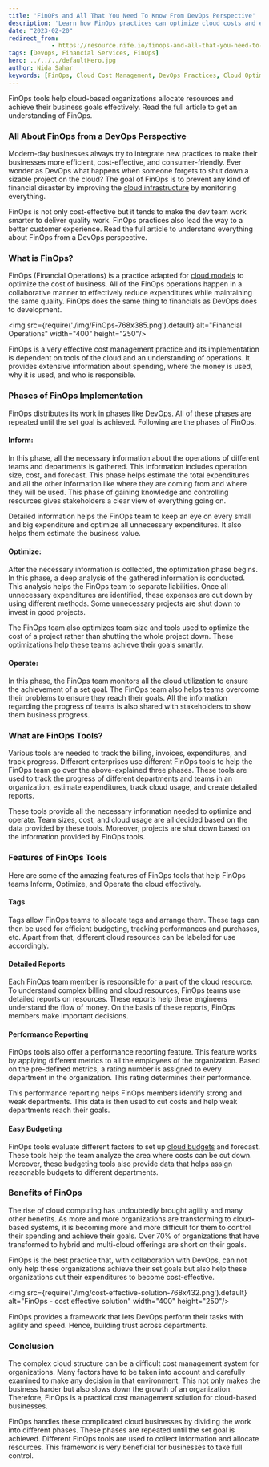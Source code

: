 ```yaml
---
title: 'FinOPs and All That You Need To Know From DevOps Perspective'
description: 'Learn how FinOps practices can optimize cloud costs and enhance operational efficiency from a DevOps perspective. Explore the phases, tools, and benefits of implementing FinOps in modern cloud-based organizations.'
date: "2023-02-20"
redirect_from: 
            - https://resource.nife.io/finops-and-all-that-you-need-to-know-from-devops-perspective/
tags: [Devops, Financial Services, FinOps]
hero: ../../../defaultHero.jpg
author: Nida Sahar
keywords: [FinOps, Cloud Cost Management, DevOps Practices, Cloud Optimization, Financial Operations]
---
```


FinOps tools help cloud-based organizations allocate resources and achieve their business goals effectively. Read the full article to get an understanding of FinOps.

### All About FinOps from a DevOps Perspective

Modern-day businesses always try to integrate new practices to make their businesses more efficient, cost-effective, and consumer-friendly. Ever wonder as DevOps what happens when someone forgets to shut down a sizable project on the cloud? The goal of FinOps is to prevent any kind of financial disaster by improving the [cloud infrastructure](/blog/types-of-cloud-infrastructure-needed-for-bfsi-to-have-continuous-operations/) by monitoring everything.

FinOps is not only cost-effective but it tends to make the dev team work smarter to deliver quality work. FinOps practices also lead the way to a better customer experience. Read the full article to understand everything about FinOps from a DevOps perspective.

### What is FinOps?

FinOps (Financial Operations) is a practice adapted for [cloud models](/blog/container-as-a-service-caas-a-cloud-service-model/) to optimize the cost of business. All of the FinOps operations happen in a collaborative manner to effectively reduce expenditures while maintaining the same quality. FinOps does the same thing to financials as DevOps does to development.

<img src={require('./img/FinOps-768x385.png').default} alt="Financial Operations" width="400" height="250"/>
<br/>



FinOps is a very effective cost management practice and its implementation is dependent on tools of the cloud and an understanding of operations. It provides extensive information about spending, where the money is used, why it is used, and who is responsible.

### Phases of FinOps Implementation

FinOps distributes its work in phases like [DevOps](https://en.wikipedia.org/wiki/DevOps). All of these phases are repeated until the set goal is achieved. Following are the phases of FinOps.

#### **Inform:**

In this phase, all the necessary information about the operations of different teams and departments is gathered. This information includes operation size, cost, and forecast. This phase helps estimate the total expenditures and all the other information like where they are coming from and where they will be used. This phase of gaining knowledge and controlling resources gives stakeholders a clear view of everything going on.

Detailed information helps the FinOps team to keep an eye on every small and big expenditure and optimize all unnecessary expenditures. It also helps them estimate the business value.

#### **Optimize:**

After the necessary information is collected, the optimization phase begins. In this phase, a deep analysis of the gathered information is conducted. This analysis helps the FinOps team to separate liabilities. Once all unnecessary expenditures are identified, these expenses are cut down by using different methods. Some unnecessary projects are shut down to invest in good projects.

The FinOps team also optimizes team size and tools used to optimize the cost of a project rather than shutting the whole project down. These optimizations help these teams achieve their goals smartly.

#### **Operate:**

In this phase, the FinOps team monitors all the cloud utilization to ensure the achievement of a set goal. The FinOps team also helps teams overcome their problems to ensure they reach their goals. All the information regarding the progress of teams is also shared with stakeholders to show them business progress.

### What are FinOps Tools?

Various tools are needed to track the billing, invoices, expenditures, and track progress. Different enterprises use different FinOps tools to help the FinOps team go over the above-explained three phases. These tools are used to track the progress of different departments and teams in an organization, estimate expenditures, track cloud usage, and create detailed reports.

These tools provide all the necessary information needed to optimize and operate. Team sizes, cost, and cloud usage are all decided based on the data provided by these tools. Moreover, projects are shut down based on the information provided by FinOps tools.

### Features of FinOps Tools

Here are some of the amazing features of FinOps tools that help FinOps teams Inform, Optimize, and Operate the cloud effectively.

#### **Tags**

Tags allow FinOps teams to allocate tags and arrange them. These tags can then be used for efficient budgeting, tracking performances and purchases, etc. Apart from that, different cloud resources can be labeled for use accordingly.

#### **Detailed Reports**

Each FinOps team member is responsible for a part of the cloud resource. To understand complex billing and cloud resources, FinOps teams use detailed reports on resources. These reports help these engineers understand the flow of money. On the basis of these reports, FinOps members make important decisions.

#### **Performance Reporting**

FinOps tools also offer a performance reporting feature. This feature works by applying different metrics to all the employees of the organization. Based on the pre-defined metrics, a rating number is assigned to every department in the organization. This rating determines their performance.

This performance reporting helps FinOps members identify strong and weak departments. This data is then used to cut costs and help weak departments reach their goals.

#### **Easy Budgeting**

FinOps tools evaluate different factors to set up [cloud budgets](/blog/save-cloud-budget-with-nife-edge-computing-platform/) and forecast. These tools help the team analyze the area where costs can be cut down. Moreover, these budgeting tools also provide data that helps assign reasonable budgets to different departments.

### Benefits of FinOps

The rise of cloud computing has undoubtedly brought agility and many other benefits. As more and more organizations are transforming to cloud-based systems, it is becoming more and more difficult for them to control their spending and achieve their goals. Over 70% of organizations that have transformed to hybrid and multi-cloud offerings are short on their goals.

FinOps is the best practice that, with collaboration with DevOps, can not only help these organizations achieve their set goals but also help these organizations cut their expenditures to become cost-effective.

<img src={require('./img/cost-effective-solution-768x432.png').default} alt="FinOps - cost effective solution" width="400" height="250"/>
<br/>



FinOps provides a framework that lets DevOps perform their tasks with agility and speed. Hence, building trust across departments.

### Conclusion

The complex cloud structure can be a difficult cost management system for organizations. Many factors have to be taken into account and carefully examined to make any decision in that environment. This not only makes the business harder but also slows down the growth of an organization. Therefore, FinOps is a practical cost management solution for cloud-based businesses.

FinOps handles these complicated cloud businesses by dividing the work into different phases. These phases are repeated until the set goal is achieved. Different FinOps tools are used to collect information and allocate resources. This framework is very beneficial for businesses to take full control.
